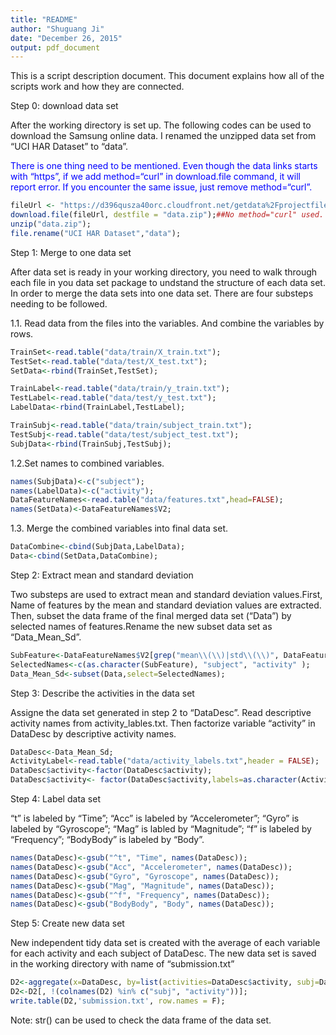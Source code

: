 ```yaml
---
title: "README"
author: "Shuguang Ji"
date: "December 26, 2015"
output: pdf_document
---
```


This is a script description document. This document explains how all of the scripts work and how they are connected. 

Step 0: download data set

After the working directory is set up. The following codes can be used to download the Samsung online data. I renamed the unzipped data set from "UCI HAR Dataset" to "data".

<span style="color:blue">There is one thing need to be mentioned. Even though the data links starts with "https", if we add method="curl" in download.file command, it will report error. If you encounter the same issue, just remove method="curl".</span>

```r
fileUrl <- "https://d396qusza40orc.cloudfront.net/getdata%2Fprojectfiles%2FUCI%20HAR%20Dataset.zip";
download.file(fileUrl, destfile = "data.zip");##No method="curl" used.
unzip("data.zip");
file.rename("UCI HAR Dataset","data");
```

Step 1: Merge to one data set

After data set is ready in your working directory, you need to walk through each file in you data set package to undstand the structure of each data set. In order to merge the data sets into one data set. There are four substeps needing to be followed. 

1.1. Read data from the files into the variables. And combine the variables by rows.

```r
TrainSet<-read.table("data/train/X_train.txt");
TestSet<-read.table("data/test/X_test.txt");
SetData<-rbind(TrainSet,TestSet);

TrainLabel<-read.table("data/train/y_train.txt");
TestLabel<-read.table("data/test/y_test.txt");
LabelData<-rbind(TrainLabel,TestLabel);

TrainSubj<-read.table("data/train/subject_train.txt");
TestSubj<-read.table("data/test/subject_test.txt");
SubjData<-rbind(TrainSubj,TestSubj);
```

1.2.Set names to combined variables.

```r
names(SubjData)<-c("subject");
names(LabelData)<-c("activity");
DataFeatureNames<-read.table("data/features.txt",head=FALSE);
names(SetData)<-DataFeatureNames$V2;
```

1.3. Merge the combined variables into final data set. 

```r
DataCombine<-cbind(SubjData,LabelData);
Data<-cbind(SetData,DataCombine);
```

Step 2: Extract mean and standard deviation

Two substeps are used to extract mean and standard deviation values.First, Name of features by the mean and standard deviation values are extracted. Then, subset the data frame of the final merged data set ("Data") by selected names of features.Rename the new subset data set as "Data_Mean_Sd".

```r
SubFeature<-DataFeatureNames$V2[grep("mean\\(\\)|std\\(\\)", DataFeatureNames$V2)];
SelectedNames<-c(as.character(SubFeature), "subject", "activity" );
Data_Mean_Sd<-subset(Data,select=SelectedNames);
```

Step 3:  Describe the activities in the data set

Assigne the data set generated in step 2 to "DataDesc". Read descriptive activity names from activity_lables.txt. Then factorize variable "activity" in DataDesc by descriptive activity names.

```r
DataDesc<-Data_Mean_Sd;
ActivityLabel<-read.table("data/activity_labels.txt",header = FALSE);
DataDesc$activity<-factor(DataDesc$activity);
DataDesc$activity<- factor(DataDesc$activity,labels=as.character(ActivityLabel$V2));
```

Step 4: Label data set

"t" is labeled by "Time"; 
"Acc" is labeled by "Accelerometer";
"Gyro" is labeled by "Gyroscope";
"Mag" is labled by "Magnitude";
"f" is labeled by "Frequency";
"BodyBody" is labeled by "Body".

```r
names(DataDesc)<-gsub("^t", "Time", names(DataDesc));
names(DataDesc)<-gsub("Acc", "Accelerometer", names(DataDesc));
names(DataDesc)<-gsub("Gyro", "Gyroscope", names(DataDesc));
names(DataDesc)<-gsub("Mag", "Magnitude", names(DataDesc));
names(DataDesc)<-gsub("^f", "Frequency", names(DataDesc));
names(DataDesc)<-gsub("BodyBody", "Body", names(DataDesc));
```
Step 5: Create new data set 

New independent tidy data set is created with the average of each variable for each activity and each subject of DataDesc. The new data set is saved in the working directory with name of "submission.txt"

```r
D2<-aggregate(x=DataDesc, by=list(activities=DataDesc$activity, subj=DataDesc$subject), FUN=mean);
D2<-D2[, !(colnames(D2) %in% c("subj", "activity"))];
write.table(D2,'submission.txt', row.names = F);
```
Note: str() can be used to check the data frame of the data set. 
